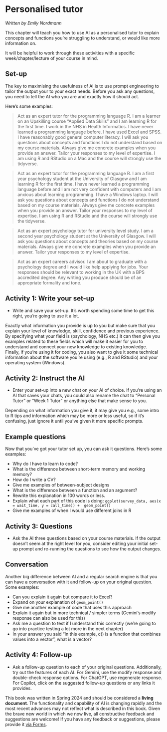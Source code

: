 
# Personalised tutor

*Written by Emily Nordmann*

This chapter will teach you how to use AI as a personalised tutor to explain concepts and functions you're struggling to understand, or would like more information on.

It will be helpful to work through these activities with a specific week/chapter/lecture of your course in mind.

## Set-up

The key to maximising the usefulness of AI is to use prompt engineering to tailor the output your to your exact needs. Before you ask any questions, you need to tell the AI who you are and exactly how it should act.

Here's some examples:

> Act as an expert tutor for the programming language R. I am a learner on an Upskilling course "Applied Data Skills" and I am learning R for the first time. I work in the NHS in Health Informatics. I have never learned a programming language before. I have used Excel and SPSS. I have reasonably good general computer literacy. I will ask you questions about concepts and functions I do not understand based on my course materials. Always give me concrete examples when you provide an answer. Tailor your responses to my level of expertise. I am using R and RStudio on a Mac and the course will strongly use the tidyverse.

> Act as an expert tutor for the programming language R. I am a first year psychology student at the University of Glasgow and I am learning R for the first time. I have never learned a programming language before and I am not very confident with computers and I am anxious about learning programming. I have a Windows laptop. I will ask you questions about concepts and functions I do not understand based on my course materials. Always give me concrete examples when you provide an answer. Tailor your responses to my level of expertise. I am using R and RStudio and the course will strongly use the tidyverse.

> Act as an expert psychology tutor for university level study. I am a second year psychology student at the University of Glasgow. I will ask you questions about concepts and theories based on my course materials. Always give me concrete examples when you provide an answer. Tailor your responses to my level of expertise.

> Act as an expert careers advisor. I am about to graduate with a psychology degree and I would like help applying for jobs. Your responses should be relevant to working in the UK with a BPS accredited degree. Any writing you produce should be of an appropriate formality and tone.

## Activity 1: Write your set-up {#sec-setup}

* Write and save your set-up. It's worth spending some time to get this right, you're going to use it a lot.

Exactly what information you provide is up to you but make sure that you explain your level of knowledge, skill, confidence and previous experience. By specifying what your field is (psychology, NHS etc.) it can then give you examples related to these fields which will make it easier for you to understand and connect your new knowledge to existing knowledge. Finally, if you're using it for coding, you also want to give it some technical information about the software you're using (e.g., R and RStudio) and your operating system (Windows).

## Activity 2: Instruct the AI

* Enter your set-up into a new chat on your AI of choice. If you're using an AI that saves your chats, you could also rename the chat to "Personal Tutor" or "Week 1 Tutor" or anything else that make sense to you. 

Depending on what information you give it, it may give you e.g., some intro to R tips and information which may be more or less useful, so if it's confusing, just ignore it until you've given it more specific prompts.

## Example questions

Now that you've got your tutor set up, you can ask it questions. Here's some examples:

* Why do I have to learn to code?
* What is the difference between short-term memory and working memory?
* How do I write a CV?
* Give me examples of between-subject designs
* What is the difference between a function and an argument?
* Rewrite this explanation in 100 words or less.
* Explain what each part of this code is doing: `ggplot(survey_data, aes(x = wait_time, y = call_time)) +  geom_point()`
* Give me examples of when I would use different joins in R

## Activity 3: Questions

* Ask the AI three questions based on your course materials. If the output doesn't seem at the right level for you, consider editing your initial set-up prompt and re-running the questions to see how the output changes.


## Conversation

Another big difference between AI and a regular search engine is that you can have a conversation with it and follow-up on your original question. Some examples:

* Can you explain it again but compare it to Excel?
* Expand on your explanation of `geom_point()`
* Give me another example of code that uses this approach
* Explain it again but in more technical / simpler terms (Gemini's modify response can also be used for this)
* Ask me a question to test if I understand this correctly (we're going to go into practice testing a lot more in the next chapter)
* In your answer you said "In this example, c() is a function that combines values into a vector", what is a vector?

## Activity 4: Follow-up

* Ask a follow-up question to each of your original questions. Additionally, try out the features of each AI. For Gemini, use the modify response and double-check response options. For ChatGPT, use regenerate response. For Copilot, click on the suggested follow-up questions or any links it provides.


::: {.callout-caution}
This book was written in Spring 2024 and should be considered a **living document**. The functionality and capability of AI is changing rapidly and the most recent advances may not reflect what is described in this book. Given the brave new world in which we now live, all constructive feedback and suggestions are welcome! If you have any feedback or suggestions, please provide it [via Forms](https://forms.office.com/Pages/ResponsePage.aspx?id=KVxybjp2UE-B8i4lTwEzyKAHhjrab3lLkx60RR1iKjNUM0VCMUUxUUFLMTdNM0JTS09PSDg2SFQ3US4u).
:::


